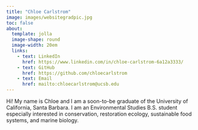 ```yaml
---
title: "Chloe Carlstrom"
image: images/websitegradpic.jpg
toc: false
about: 
  template: jolla
  image-shape: round
  image-width: 20em
  links: 
    - text: LinkedIn
      href: https://www.linkedin.com/in/chloe-carlstrom-6a12a3333/
    - text: GitHub
      href: https://github.com/chloecarlstrom
    - text: Email
      href: mailto:chloecarlstrom@ucsb.edu
---
```


Hi! My name is Chloe and I am a soon-to-be graduate of the University of California, Santa Barbara. I am an Environmental Studies B.S. student especially interested in conservation, restoration ecology, sustainable food systems, and marine biology.
